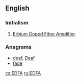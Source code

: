 ==English==
{{wikipedia|Optical amplifier|Erbium Doped Fiber Amplifier}}

===Initialism===
{{rfc-header|Initialism}}
{{head|en|initialism}}

# {{label|en|electronics}} [[Erbium Doped Fiber Amplifier]].

===Anagrams===
* [[deaf#English|deaf]], [[Deaf#English|Deaf]]
* [[fade#English|fade]]

[[cs:EDFA]]
[[ru:EDFA]]